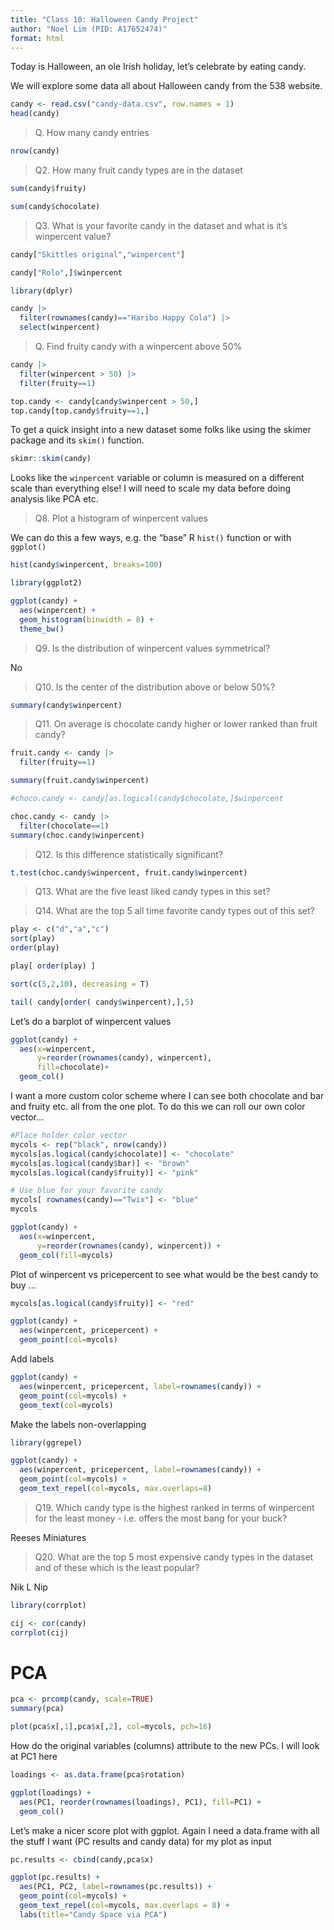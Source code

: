 ```yaml
---
title: "Class 10: Halloween Candy Project"
author: "Noel Lim (PID: A17652474)"
format: html
---
```


Today is Halloween, an ole Irish holiday, let's celebrate by eating candy.

We will explore some data all about Halloween candy from the 538 website.

```r
candy <- read.csv("candy-data.csv", row.names = 1)
head(candy)
```

> Q. How many candy entries

```r
nrow(candy)
```

> Q2. How many fruit candy types are in the dataset

```r
sum(candy$fruity)
```

```r
sum(candy$chocolate)
```


> Q3. What is your favorite candy in the dataset and what is it’s winpercent value?

```r
candy["Skittles original","winpercent"]
```

```r
candy["Rolo",]$winpercent
```

```r
library(dplyr)

candy |>
  filter(rownames(candy)=="Haribo Happy Cola") |>
  select(winpercent)
```

> Q. Find fruity candy with a winpercent above 50%

```r
candy |>
  filter(winpercent > 50) |>
  filter(fruity==1)
```

```r
top.candy <- candy[candy$winpercent > 50,]
top.candy[top.candy$fruity==1,]
```

To get a quick insight into a new dataset some folks like using the skimer package and its `skim()` function.

```r
skimr::skim(candy)
```

Looks like the `winpercent` variable or column is measured on a different scale than everything else! I will need to scale my data before doing analysis like PCA etc.

> Q8. Plot a histogram of winpercent values

We can do this a few ways, e.g. the "base" R `hist()` function or with `ggplot()`

```r
hist(candy$winpercent, breaks=100)
```

```r
library(ggplot2)

ggplot(candy) +
  aes(winpercent) +
  geom_histogram(binwidth = 8) +
  theme_bw()
```


> Q9. Is the distribution of winpercent values symmetrical?

No

> Q10. Is the center of the distribution above or below 50%?

```r
summary(candy$winpercent)
```


> Q11. On average is chocolate candy higher or lower ranked than fruit candy?

```r
fruit.candy <- candy |>
  filter(fruity==1)

summary(fruit.candy$winpercent)
```

```r
#choco.candy <- candy[as.logical(candy$chocolate,]$winpercent

choc.candy <- candy |>
  filter(chocolate==1)
summary(choc.candy$winpercent)
```

> Q12. Is this difference statistically significant?

```r
t.test(choc.candy$winpercent, fruit.candy$winpercent)
```

> Q13. What are the five least liked candy types in this set?

> Q14. What are the top 5 all time favorite candy types out of this set?

```r
play <- c("d","a","c")
sort(play)
order(play)

play[ order(play) ]
```

```r
sort(c(5,2,10), decreasing = T)
```


```r
tail( candy[order( candy$winpercent),],5)
```
Let's do a barplot of winpercent values
```r
ggplot(candy) +
  aes(x=winpercent, 
      y=reorder(rownames(candy), winpercent),
      fill=chocolate)+
  geom_col()
```

I want a more custom color scheme where I can see both chocolate and bar and fruity etc. all from the one plot. To do this we can roll our own color vector...

```r
#Place holder color vector
mycols <- rep("black", nrow(candy))
mycols[as.logical(candy$chocolate)] <- "chocolate"
mycols[as.logical(candy$bar)] <- "brown"
mycols[as.logical(candy$fruity)] <- "pink"
```

```r
# Use blue for your favorite candy
mycols[ rownames(candy)=="Twix"] <- "blue"
mycols
```

```r
ggplot(candy) +
  aes(x=winpercent, 
      y=reorder(rownames(candy), winpercent)) +
  geom_col(fill=mycols)
```

Plot of winpercent vs pricepercent to see what would be the best candy to buy ...

```r
mycols[as.logical(candy$fruity)] <- "red"
```


```r
ggplot(candy) +
  aes(winpercent, pricepercent) +
  geom_point(col=mycols)
```

Add labels
```r
ggplot(candy) +
  aes(winpercent, pricepercent, label=rownames(candy)) +
  geom_point(col=mycols) +
  geom_text(col=mycols)
```

Make the labels non-overlapping
```r
library(ggrepel)

ggplot(candy) +
  aes(winpercent, pricepercent, label=rownames(candy)) +
  geom_point(col=mycols) +
  geom_text_repel(col=mycols, max.overlaps=8)
```


> Q19. Which candy type is the highest ranked in terms of winpercent for the least money - i.e. offers the most bang for your buck?

Reeses Miniatures

> Q20. What are the top 5 most expensive candy types in the dataset and of these which is the least popular?

Nik L Nip


```r
library(corrplot)
```

```r
cij <- cor(candy)
corrplot(cij)
```

# PCA

```r
pca <- prcomp(candy, scale=TRUE)
summary(pca)
```
```r
plot(pca$x[,1],pca$x[,2], col=mycols, pch=16)
```

How do the original variables (columns) attribute to the new PCs. I will look at PC1 here

```r
loadings <- as.data.frame(pca$rotation)

ggplot(loadings) +
  aes(PC1, reorder(rownames(loadings), PC1), fill=PC1) +
  geom_col()
```


Let's make a nicer score plot with ggplot. Again I need a data.frame with all the stuff I want (PC results and candy data) for my plot as input

```r
pc.results <- cbind(candy,pca$x)

ggplot(pc.results) +
  aes(PC1, PC2, label=rownames(pc.results)) +
  geom_point(col=mycols) +
  geom_text_repel(col=mycols, max.overlaps = 8) +
  labs(title="Candy Space via PCA")
```

